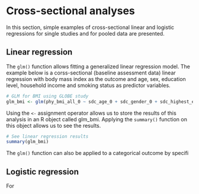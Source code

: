 # Cross-sectional analyses {#cross-sectional}
In this section, simple examples of cross-sectional linear and logistic regressions for single studies and for pooled data are presented.

## Linear regression
The `glm()` function allows fitting a generalized linear regression model. The example below is a corss-sectional (baseline assessment data) linear regression with body mass index as the outcome and age, sex, education level, household income and smoking status as predictor variables. 
```r
# GLM for BMI using GLOBE study
glm_bmi <- glm(phy_bmi_all_0 ~ sdc_age_0 + sdc_gender_0 + sdc_highest_edu_0 + sdc_income_0 + lsb_smk_status_0, family = gaussian, data = globe_data)
```

Using the `<-` assignment operator allows us to store the results of this analysis in an R object called glm_bmi. Applying the `summary()` function on this object allows us to see the results. 

```r
# See linear regression results
summary(glm_bmi)
```

The `glm()` function can also be applied to a categorical outcome by specifi

## Logistic regression
For 
